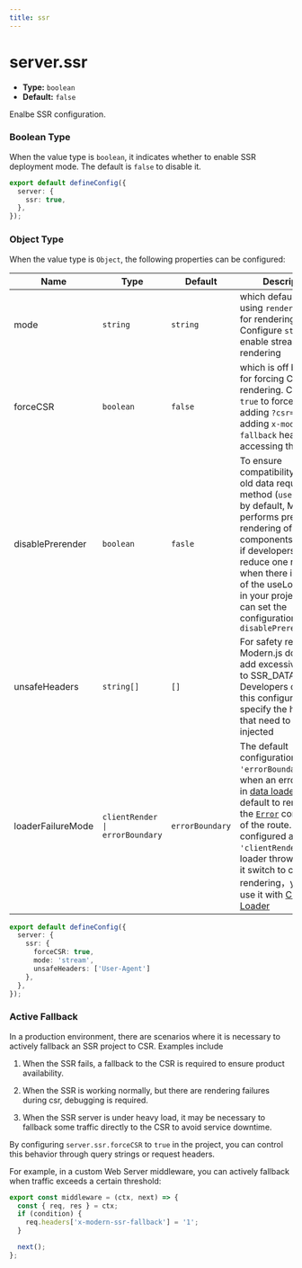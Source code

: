 ```yaml
---
title: ssr
---
```


# server.ssr

- **Type:** `boolean`
- **Default:** `false`

Enalbe SSR configuration.

### Boolean Type

When the value type is `boolean`, it indicates whether to enable SSR deployment mode. The default is `false` to disable it.

```ts title="modern.config.ts"
export default defineConfig({
  server: {
    ssr: true,
  },
});
```

### Object Type

When the value type is `Object`, the following properties can be configured:

| Name              | Type                                                         | Default                                   | Description                                                                     |
| ---------------- | ------------------------------------------------------------- | -------------------------------------- | ---------------------------------------------------------------------------- |
| mode             | `string`                                  | `string`          | which defaults to using `renderToString` for rendering. Configure `stream` to enable streaming rendering       |
| forceCSR         | `boolean`                                 | `false`           | which is off by default for forcing CSR rendering. Configure `true` to force CSR by adding `?csr=true` or adding `x-modern-ssr-fallback` header when accessing the page |
| disablePrerender | `boolean`                                 | `fasle`           | To ensure compatibility with the old data request method (`useLoader`), by default, Modern.js performs pre-rendering of components.However, if developers want to reduce one rendering when there is no use of the useLoader API in your project, you can set the configuration `disablePrerender=true` |
| unsafeHeaders    | `string[]`                                | `[]`              | For safety reasons, Modern.js does not add excessive content to SSR_DATA. Developers can use this configuration to specify the headers that need to be injected      |
| loaderFailureMode| `clientRender \| errorBoundary`           | `errorBoundary`   | The default configuration is `'errorBoundary'`, when an error occurs in [data loader](/en/guides/basic-features/data/data-fetch.html#data-loader-recommended), it will default to rendering the [`Error`](/en/guides/basic-features/routes.html#errorboundary) component of the route. When configured as `'clientRender'`, if a loader throws an error, it switch to client-side rendering，you can use it with [Client Loader](/en/guides/basic-features/data/data-fetch.html#client-loader) |


```ts title="modern.config.ts"
export default defineConfig({
  server: {
    ssr: {
      forceCSR: true,
      mode: 'stream',
      unsafeHeaders: ['User-Agent']
    },
  },
});
```

### Active Fallback

In a production environment, there are scenarios where it is necessary to actively fallback an SSR project to CSR. Examples include

1. When the SSR fails, a fallback to the CSR is required to ensure product availability.

2. When the SSR is working normally, but there are rendering failures during csr, debugging is required.

3. When the SSR server is under heavy load, it may be necessary to fallback some traffic directly to the CSR to avoid service downtime.

By configuring `server.ssr.forceCSR` to `true` in the project, you can control this behavior through query strings or request headers.

For example, in a custom Web Server middleware, you can actively fallback when traffic exceeds a certain threshold:

```ts title="server/index.ts"
export const middleware = (ctx, next) => {
  const { req, res } = ctx;
  if (condition) {
    req.headers['x-modern-ssr-fallback'] = '1';
  }

  next();
};
```
